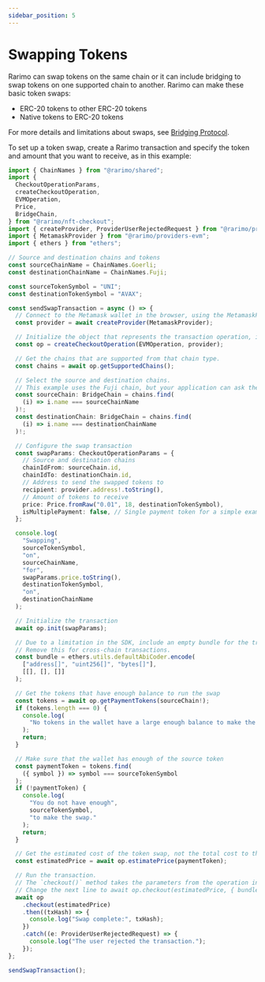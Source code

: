 ```yaml
---
sidebar_position: 5
---
```


# Swapping Tokens

Rarimo can swap tokens on the same chain or it can include bridging to swap tokens on one supported chain to another.
Rarimo can make these basic token swaps:

- ERC-20 tokens to other ERC-20 tokens
- Native tokens to ERC-20 tokens

For more details and limitations about swaps, see [Bridging Protocol](../overview/bridge).

To set up a token swap, create a Rarimo transaction and specify the token and amount that you want to receive, as in this example:

```ts
import { ChainNames } from "@rarimo/shared";
import {
  CheckoutOperationParams,
  createCheckoutOperation,
  EVMOperation,
  Price,
  BridgeChain,
} from "@rarimo/nft-checkout";
import { createProvider, ProviderUserRejectedRequest } from "@rarimo/provider";
import { MetamaskProvider } from "@rarimo/providers-evm";
import { ethers } from "ethers";

// Source and destination chains and tokens
const sourceChainName = ChainNames.Goerli;
const destinationChainName = ChainNames.Fuji;

const sourceTokenSymbol = "UNI";
const destinationTokenSymbol = "AVAX";

const sendSwapTransaction = async () => {
  // Connect to the Metamask wallet in the browser, using the MetamaskProvider interface to limit bundle size.
  const provider = await createProvider(MetamaskProvider);

  // Initialize the object that represents the transaction operation, in this case on EVM.
  const op = createCheckoutOperation(EVMOperation, provider);

  // Get the chains that are supported from that chain type.
  const chains = await op.getSupportedChains();

  // Select the source and destination chains.
  // This example uses the Fuji chain, but your application can ask the user which chain to use.
  const sourceChain: BridgeChain = chains.find(
    (i) => i.name === sourceChainName
  )!;
  const destinationChain: BridgeChain = chains.find(
    (i) => i.name === destinationChainName
  )!;

  // Configure the swap transaction
  const swapParams: CheckoutOperationParams = {
    // Source and destination chains
    chainIdFrom: sourceChain.id,
    chainIdTo: destinationChain.id,
    // Address to send the swapped tokens to
    recipient: provider.address!.toString(),
    // Amount of tokens to receive
    price: Price.fromRaw("0.01", 18, destinationTokenSymbol),
    isMultiplePayment: false, // Single payment token for a simple example
  };

  console.log(
    "Swapping",
    sourceTokenSymbol,
    "on",
    sourceChainName,
    "for",
    swapParams.price.toString(),
    destinationTokenSymbol,
    "on",
    destinationChainName
  );

  // Initialize the transaction
  await op.init(swapParams);

  // Due to a limitation in the SDK, include an empty bundle for the transaction to work when the transactions are on the same chain/
  // Remove this for cross-chain transactions.
  const bundle = ethers.utils.defaultAbiCoder.encode(
    ["address[]", "uint256[]", "bytes[]"],
    [[], [], []]
  );

  // Get the tokens that have enough balance to run the swap
  const tokens = await op.getPaymentTokens(sourceChain!);
  if (tokens.length === 0) {
    console.log(
      "No tokens in the wallet have a large enough balance to make the swap."
    );
    return;
  }

  // Make sure that the wallet has enough of the source token
  const paymentToken = tokens.find(
    ({ symbol }) => symbol === sourceTokenSymbol
  );
  if (!paymentToken) {
    console.log(
      "You do not have enough",
      sourceTokenSymbol,
      "to make the swap."
    );
    return;
  }

  // Get the estimated cost of the token swap, not the total cost to the user
  const estimatedPrice = await op.estimatePrice(paymentToken);

  // Run the transaction.
  // The `checkout()` method takes the parameters from the operation instance, gets approval from the user's wallet, and calls the Rarimo contract to handle the transaction.
  // Change the next line to await op.checkout(estimatedPrice, { bundle }) if the source and destination chains are the same:
  await op
    .checkout(estimatedPrice)
    .then((txHash) => {
      console.log("Swap complete:", txHash);
    })
    .catch((e: ProviderUserRejectedRequest) => {
      console.log("The user rejected the transaction.");
    });
};

sendSwapTransaction();
```
